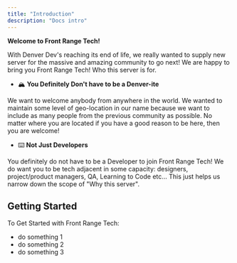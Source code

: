 ```yaml
---
title: "Introduction"
description: "Docs intro"
---
```


**Welcome to Front Range Tech!**

With Denver Dev's reaching its end of life, we really wanted to supply new server for the massive and amazing community to go next! We are happy to bring you Front Range Tech! Who this server is for.

- 🏔️ **You Definitely Don't have to be a Denver-ite**

We want to welcome anybody from anywhere in the world. We wanted to maintain some level of geo-location in our name because we want to include as many people from the previous community as possible. No matter where you are located if you have a good reason to be here, then you are welcome!

- ⌨️ **Not Just Developers**

You definitely do not have to be a Developer to join Front Range Tech! We do want you to be tech adjacent in some capacity: designers, project/product managers, QA, Learning to Code etc... This just helps us narrow down the scope of "Why this server".

## Getting Started

To Get Started with Front Range Tech:

- do something 1
- do something 2
- do something 3
